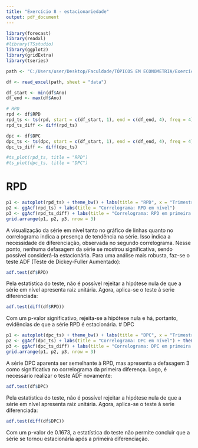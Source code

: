 ```yaml
---
title: "Exercício 8 - estacionariedade"
output: pdf_document
---
```


```r
library(forecast)
library(readxl)
#library(TSstudio)
library(ggplot2)
library(gridExtra)
library(tseries)

path <- "C:/Users/user/Desktop/Faculdade/TÓPICOS EM ECONOMETRIA/Exercícios/Exercício 8  - Estacionariedade.xls"

df <- read_excel(path, sheet = "data")

df_start <- min(df$Ano)
df_end <- max(df$Ano)

# RPD
rpd <- df$RPD
rpd_ts <- ts(rpd, start = c(df_start, 1), end = c(df_end, 4), freq = 4)
rpd_ts_diff <- diff(rpd_ts)

dpc <- df$DPC
dpc_ts <- ts(dpc, start = c(df_start, 1), end = c(df_end, 4), freq = 4)
dpc_ts_diff <- diff(dpc_ts)

#ts_plot(rpd_ts, title = "RPD")
#ts_plot(dpc_ts, title = "DPC")
```


# RPD
```r
p1 <- autoplot(rpd_ts) + theme_bw() + labs(title = "RPD", x = "Trimestre", y = "Valor")
p2 <- ggAcf(rpd_ts) + labs(title = "Correlograma: RPD em nível")
p3 <- ggAcf(rpd_ts_diff) + labs(title = "Correlograma: RPD em primeira diferença")
grid.arrange(p1, p2, p3, nrow = 3)
```
A visualização da série em nível tanto no gráfico de linhas quanto no correlograma indica a presença de tendência na série. Isso indica a necessidade de diferenciação, observada no segundo correlograma. Nesse ponto, nenhuma defasagem da série se mostrou significativa, sendo possível considerá-la estacionária. Para uma análise mais robusta, faz-se o teste ADF (Teste de Dickey-Fuller Aumentado):
```r
adf.test(df$RPD)
```
Pela estatística do teste, não é possível rejeitar a hipótese nula de que a série em nível apresenta raiz unitária. Agora, aplica-se o teste à serie diferenciada:
```r
adf.test(diff(df$RPD))
```
Com um p-valor significativo, rejeita-se a hipótese nula e há, portanto, evidências de que a série RPD é estacionária.
# DPC
```r
p1 <- autoplot(dpc_ts) + theme_bw() + labs(title = "DPC", x = "Trimestre", y = "Valor")
p2 <- ggAcf(dpc_ts) + labs(title = "Correlograma: DPC em nível") + theme_bw()
p3 <- ggAcf(dpc_ts_diff) + labs(title = "Correlograma: DPC em primeira diferença")
grid.arrange(p1, p2, p3, nrow = 3)
```

A série DPC aparenta ser semelhante à RPD, mas apresenta a defasagem 3 como significativa no correlograma da primeira diferença. Logo, é necessário realizar o teste ADF novamente:

```r
adf.test(df$DPC)
```
Pela estatística do teste, não é possível rejeitar a hipótese nula de que a série em nível apresenta raiz unitária. Agora, aplica-se o teste à serie diferenciada:

```r
adf.test(diff(df$DPC))
```

Com um p-valor de 0.1673, a estatística do teste não permite concluir que a série se tornou estacionária após a primeira diferenciação.



